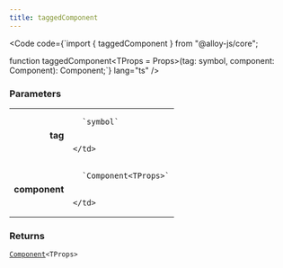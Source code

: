 ```yaml
---
title: taggedComponent
---
```







<Code code={`import { taggedComponent } from "@alloy-js/core";

function taggedComponent<TProps = Props>(tag: symbol, component: Component<TProps>): Component<TProps>;`} lang="ts" />

### Parameters

<table>
  <tr>
    <td style="text-align: right;font-weight: bold;">tag</td>
    <td>
    
      `symbol`
      
      
    </td>
  </tr>
  <tr>
    <td style="text-align: right;font-weight: bold;">component</td>
    <td>
    
      `Component<TProps>`
      
      
    </td>
  </tr>
</table>



### Returns

<code><a href="../../types/component/">Component</a>&lt;TProps></code>








